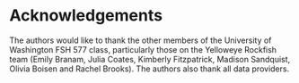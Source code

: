 # Acknowledgements {#sec-acknowledgements}

The authors would like to thank the other members of the University of Washington FSH 577 class, particularly those on the Yelloweye Rockfish team (Emily Branam, Julia Coates, Kimberly Fitzpatrick, Madison Sandquist, Olivia Boisen and Rachel Brooks). The authors also thank all data providers. 